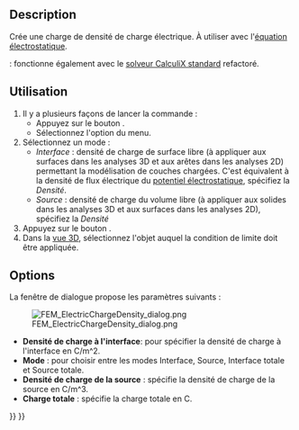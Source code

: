 <languages/>

{{Docnav/fr
|[[FEM_ConstraintMagnetization/fr|Magnétisation]]
|[[FEM_ConstraintInitialFlowVelocity/fr|Vitesse initiale d'écoulement]]
|[[FEM_Workbench/fr|Atelier FEM]]
|IconL=FEM_ConstraintMagnetization.svg
|IconR=FEM_ConstraintInitialFlowVelocity.svg
|IconC=Workbench_FEM.svg
}}

{{GuiCommandContainer
|
{{GuiCommand/fr
|Name=FEM ConstraintElectricChargeDensity
|Name/fr=FEM Densité de charge électrique
|MenuLocation=Modèle → Conditions limites électromagnétiques → Densité de charge électrique
|Workbenches=[[FEM_Workbench/fr|FEM]]
|SeeAlso=[[FEM_Example_Capacitance_Two_Balls/fr|FEM Exemple calcul capacité de deux sphères]], [[FEM_tutorial/fr|FEM Tutoriel]]
}}
{{GuiCommandFemInfo/fr
|Solvers={{VersionMinus/fr|1.0}} : Elmer<br>{{VersionPlus/fr|1.1}} : Elmer, CalculiX
}}
}}

==Description==

Crée une charge de densité de charge électrique. À utiliser avec l'[[FEM_EquationElectrostatic/fr|équation électrostatique]].

{{Version/fr|1.1}} : fonctionne également avec le [[FEM_SolverCalculixCcxtools/fr|solveur CalculiX standard]] refactoré.

<span id="Usage"></span>
==Utilisation==

# Il y a plusieurs façons de lancer la commande :
#* Appuyez sur le bouton {{Button|[[Image:FEM_ConstraintElectricChargeDensity.svg|16px]] [[FEM_ElectricChargeDensity/fr|Densité de charge électrique]]}}.
#* Sélectionnez l'option {{MenuCommand|Modèle → Conditions limites électromagnétiques → [[Image:FEM_ConstraintElectricChargeDensity.svg|16px]] Densité de charge électrique}} du menu.
# Sélectionnez un mode :
#* ''Interface'' : densité de charge de surface libre (à appliquer aux surfaces dans les analyses 3D et aux arêtes dans les analyses 2D) permettant la modélisation de couches chargées. C'est équivalent à la densité de flux électrique du [[FEM_ConstraintElectrostaticPotential/fr|potentiel électrostatique]], spécifiez la ''Densité''.
#* ''Source'' : densité de charge du volume libre (à appliquer aux solides dans les analyses 3D et aux surfaces dans les analyses 2D), spécifiez la ''Densité''
# Appuyez sur le bouton {{Button|Ajouter}}.
# Dans la [[3D_view/fr|vue 3D]], sélectionnez l'objet auquel la condition de limite doit être appliquée.

==Options==

La fenêtre de dialogue propose les paramètres suivants :

[[Image:FEM_ElectricChargeDensity_dialog.png]]

* '''Densité de charge à l'interface''': pour spécifier la densité de charge à l'interface en C/m^2.
* '''Mode''' : pour choisir entre les modes Interface, Source, Interface totale et Source totale.
* '''Densité de charge de la source''' : spécifie la densité de charge de la source en C/m^3.
* '''Charge totale''' : spécifie la charge totale en C.


{{Docnav/fr
|[[FEM_ConstraintMagnetization/fr|Magnétisation]]
|[[FEM_ConstraintInitialFlowVelocity/fr|Vitesse initiale d'écoulement]]
|[[FEM_Workbench/fr|Atelier FEM]]
|IconL=FEM_ConstraintMagnetization.svg
|IconR=FEM_ConstraintInitialFlowVelocity.svg
|IconC=Workbench_FEM.svg
}}

{{FEM Tools navi{{#translation:}}}}
{{Userdocnavi{{#translation:}}}}